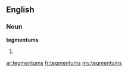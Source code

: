 ==English==

===Noun===
'''tegmentums'''

# {{plural of|tegmentum}}

[[ar:tegmentums]]
[[fr:tegmentums]]
[[my:tegmentums]]